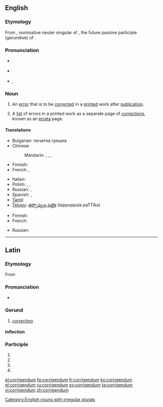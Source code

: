 ==English==
{{was wotd|2010|October|14}}

===Etymology===
From {{etyl|la}} {{term|corrigendum|lang=la}}, nominative neuter singular of {{term|corrigendus|lang=la}}, the future passive participle (gerundive) of {{term|corrigo|corrigō|I correct|lang=la}}.

===Pronunciation===
* {{a|UK}} {{IPA|/ˌkɒɹ.ɪˈdʒɛn.dəm/|/ˌkɒɹ.ɪˈgɛn.dəm/}}
* {{a|US}} {{IPA|/ˌkɔɹ.ɨˈdʒɛn.dəm/|/ˌkɔɹ.ɨˈgɛn.dəm/}}
* {{audio|en-us-corrigendum.ogg|Audio (US)}}, {{audio|en-us-corrigendum-2.ogg|Audio (US)}}

===Noun===
{{en-noun|corrigend|a}}

# An [[error]] that is to be [[correct]]ed in a [[print]]ed work after [[publication]].
# {{usually|plural}} A [[list]] of errors in a printed work as a separate page of [[correction]]s, known as an [[errata]] page.

====Translations====
{{trans-top|error that is to be corrected in a printed work}}
* Bulgarian: печатна грешка
* Chinese:
*: Mandarin: {{t|cmn|勘誤|sc=Hani}}, {{t|cmn|勘误|tr=kānwù|sc=Hani}}, {{qualifier|alternative form:}} {{t|cmn|刊誤|sc=Hani}}, {{t|cmn|刊误|sc=Hani}}
* Finnish: {{t-|fi|painovirhe}}
* French: {{t+|fr|erratum}}, {{t+|fr|coquille}}
{{trans-mid}}
* Italian: {{t+|it|refuso}}
* Polish: {{t+|pl|corrigenda|f}}, {{t+|pl|errata|f}}, {{t-|pl|korekta|f}}
* Russian: {{t-|ru|исправленная опечатка|sc=Cyrl}}, {{t+|ru|поправка|f|sc=Cyrl}}
* Spanish: {{t+|es|errata}}, {{t+|es|gazapo}}
* [[Tamil]]: {{t-|ta|pathippil thavaru|sc=Taml}}
* [[Telugu]]: [[తప్పొప్పుల పట్టిక]] (tappoppula paTTika)
{{trans-bottom}}

{{trans-top|list of errors in a printed work}}
* Finnish: {{t-|fi|korjaukset|p}}
* French: {{t+|fr|erratum|m}}
{{trans-mid}}
* Russian: {{t-|ru|список опечаток|sc=Cyrl}}
{{trans-bottom}}

[[Category:English nouns with irregular plurals]]

----

==Latin==

===Etymology===
From {{term|corrigo|corrigō|I correct|lang=la}}

===Pronunciation===
* {{a|Classical}} {{IPA|/kor.riˈgen.dum/|lang=la}}

===Gerund===
{{la-gerund|corrigend}}

# [[correcting]]

====Inflection====
{{la-decl-gerund|corrigend}}

===Participle===
{{la-part-form|corrigendum}}

# {{inflection of|corrigendus|corrigendus|nom|n|s|lang=la}}
# {{inflection of|corrigendus|corrigendus|acc|m|s|lang=la}}
# {{inflection of|corrigendus|corrigendus|acc|n|s|lang=la}}
# {{inflection of|corrigendus|corrigendus|voc|n|s|lang=la}}

[[et:corrigendum]]
[[fa:corrigendum]]
[[fr:corrigendum]]
[[ko:corrigendum]]
[[pl:corrigendum]]
[[ru:corrigendum]]
[[sv:corrigendum]]
[[ta:corrigendum]]
[[vi:corrigendum]]
[[zh:corrigendum]]